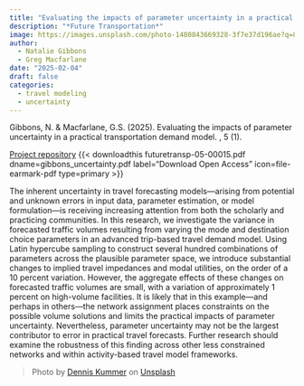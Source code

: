 ```yaml
---
title: "Evaluating the impacts of parameter uncertainty in a practical transportation demand model"
description: "*Future Transportation*"
image: https://images.unsplash.com/photo-1480843669328-3f7e37d196ae?q=80&w=1470&auto=format&fit=crop&ixlib=rb-4.0.3&ixid=M3wxMjA3fDB8MHxwaG90by1wYWdlfHx8fGVufDB8fHx8fA%3D%3D 
author: 
  - Natalie Gibbons
  - Greg Macfarlane
date: "2025-02-04"
draft: false
categories:
  - travel modeling
  - uncertainty
---
```


::: {.callout-note title="Citation" appearance="simple"}
Gibbons, N. & Macfarlane, G.S. (2025). 
  Evaluating the impacts of parameter uncertainty in a practical transportation
  demand model. \textit{Future Transportation}, 5 (1). \url{https://doi.org/10.3390/futuretransp5010015}
:::

[Project repository](https://github.com/byu-transpolab/parameter_uncertainty){.btn .btn-outline-primary .btn role="button" icon=fa-brands-github} 
{{< downloadthis futuretransp-05-00015.pdf dname=gibbons_uncertainty.pdf label="Download Open Access" icon=file-earmark-pdf type=primary >}}

The inherent uncertainty in travel forecasting models—arising from potential and unknown errors in input data, parameter estimation, or model formulation—is receiving increasing attention from both the scholarly and practicing communities. In this research, we investigate the variance in forecasted traffic volumes resulting from varying the mode and destination choice parameters in an advanced trip-based travel demand model. Using Latin hypercube sampling to construct several hundred combinations of parameters across the plausible parameter space, we introduce substantial changes to implied travel impedances and modal utilities, on the order of a 10 percent variation. However, the aggregate effects of these changes on forecasted traffic volumes are small, with a variation of approximately 1 percent on high-volume facilities. It is likely that in this example—and perhaps in others—the network assignment places constraints on the possible volume solutions and limits the practical impacts of parameter uncertainty. Nevertheless, parameter uncertainty may not be the largest contributor to error in practical travel forecasts. Further research should examine the robustness of this finding across other less constrained networks and within activity-based travel model frameworks.

> Photo by <a href="https://unsplash.com/@dekubaum?utm_content=creditCopyText&utm_medium=referral&utm_source=unsplash">Dennis Kummer</a> on <a href="https://unsplash.com/photos/aerial-photography-of-city-52gEprMkp7M?utm_content=creditCopyText&utm_medium=referral&utm_source=unsplash">Unsplash</a>
      